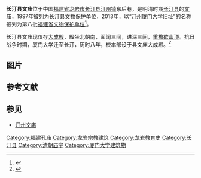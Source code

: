 {{coord|25|50|14|N|116|21|13|E|scale:10000|display=title}}
{{文物保护单位
|名称 = 汀州厦门大学旧址
|图片 = 
|级别 = 省级文物保护单位
|省名 = 福建省
|所在 = 长汀县汀州镇东后巷
|分类 = 古建筑
|时代 = 清
|编号 = 8-220
|登录 = 2013年1月28日
}}
'''长汀县文庙'''位于中国[[福建省|福建省]][[龙岩市|龙岩市]][[长汀县|长汀县]][[汀州镇|汀州镇]]东后巷，是明清时期[[长汀县|长汀县]]的[[文庙|文庙]]，1997年被列为长汀县文物保护单位，2013年，以“[[汀州厦门大学旧址|汀州厦门大学旧址]]”的名称被列为第八批[[福建省文物保护单位|福建省文物保护单位]]<ref>{{cite web |publisher= |title=《福建省人民政府关于公布第八批省级文物保护单位名单和保护范围的通知》（闽政〔2013〕9 号） |url=http://www.fujian.gov.cn/zwgk/zxwj/szfwj/201302/t20130219_567684.htm |author=福建省人民政府 |date=2013年1月28日 |deadurl=yes |archiveurl=https://web.archive.org/web/20130615131114/http://www.fujian.gov.cn/zwgk/zxwj/szfwj/201302/t20130219_567684.htm |archivedate=2013年6月15日 }}</ref>。

长汀县文庙现仅存[[大成殿|大成殿]]，殿坐北朝南，面阔三间，进深三间，[[重檐歇山顶|重檐歇山顶]]。抗日战争时期，[[厦门大学|厦门大学]]迁至长汀，历时八年，校本部设于县文庙大成殿。<ref>{{Cite web |url=http://www.longyan.gov.cn/wsbs/ggfw/gysy/wtxx/ggcp/ggwh/012327/201309/t20130910_296911.htm |title=龙岩市文物保护单位一览表 |access-date=2014-05-12 |archive-url=https://web.archive.org/web/20140512222810/http://www.longyan.gov.cn/wsbs/ggfw/gysy/wtxx/ggcp/ggwh/012327/201309/t20130910_296911.htm |archive-date=2014-05-12 |dead-url=yes }}</ref>

== 图片 ==

{{Gallery
|width = 300
|height = 
|lines = 1
|File:Changting Xian Wenmiao 2013.10.06 09-54-43.jpg|大成殿
|File:Changting Xian Wenmiao 2013.10.06 09-55-20.jpg|大成殿
}}

==参考文献==
{{commonscat|Changting Confucian Temple}}
{{reflist}}

==参见==
*[[汀州文庙|汀州文庙]]

{{DEFAULTSORT:Chang长}}

{{福建省境内的孔庙}}
{{龙岩市境内的福建省文物保护单位}}
{{厦门大学}}

[[Category:福建孔庙|Category:福建孔庙]]
[[Category:龙岩宗教建筑|Category:龙岩宗教建筑]]
[[Category:龙岩教育史|Category:龙岩教育史]]
[[Category:长汀县|Category:长汀县]]
[[Category:清朝庙宇|Category:清朝庙宇]]
[[Category:厦门大学建筑物|Category:厦门大学建筑物]]